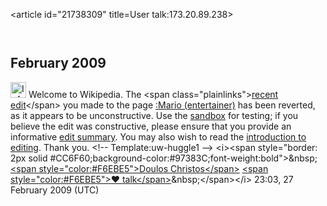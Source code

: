 <article id="21738309" title=User talk:173.20.89.238>
	<talkpage id="21738309" title="User talk:173.20.89.238">

== February 2009 ==

[[Image:Information.png|25px]] Welcome to Wikipedia. The &lt;span class=&quot;plainlinks&quot;&gt;[http://en.wikipedia.org/wiki/Mario_(entertainer)?diff=273755214 recent edit]&lt;/span&gt; you made to the page [[:Mario (entertainer)]] has been reverted, as it appears to be unconstructive. Use the [[Wikipedia:Sandbox|sandbox]] for testing; if you believe the edit was constructive, please ensure that you provide an informative [[Help:Edit summary|edit summary]]. You may also wish to read the [[Wikipedia:Introduction|introduction to editing]]. Thank you. &lt;!-- Template:uw-huggle1 --&gt; &lt;i&gt;&lt;span style=&quot;border: 2px solid #CC6F60;background-color:#97383C;font-weight:bold&quot;&gt;&amp;nbsp;[[User:Doulos Christos|&lt;span style=&quot;color:#F6EBE5&quot;&gt;Doulos Christos&lt;/span&gt;]] [[User talk:Doulos Christos|&lt;span style=&quot;color:#F6EBE5&quot;&gt;♥ talk&lt;/span&gt;]]&amp;nbsp;&lt;/span&gt;&lt;/i&gt; 23:03, 27 February 2009 (UTC)
	</talkpage>
</article>